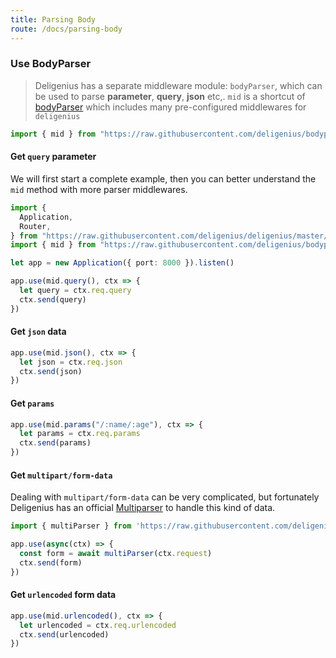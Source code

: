 ```yaml
---
title: Parsing Body
route: /docs/parsing-body
---
```


### Use BodyParser

> Deligenius has a separate middleware module: `bodyParser`,
> which can be used to parse **parameter**, **query**, **json** etc,.
> `mid` is a shortcut of [bodyParser](https://github.com/deligenius/bodyparser)
> which includes many pre-configured middlewares for `deligenius`

```ts
import { mid } from "https://raw.githubusercontent.com/deligenius/bodyparser/master/mod.ts"
```

#### Get `query` parameter

We will first start a complete example,
then you can better understand the `mid` method with more parser middlewares.

```ts
import {
  Application,
  Router,
} from "https://raw.githubusercontent.com/deligenius/deligenius/master/mod.ts"
import { mid } from "https://raw.githubusercontent.com/deligenius/bodyparser/master/mod.ts"

let app = new Application({ port: 8000 }).listen()

app.use(mid.query(), ctx => {
  let query = ctx.req.query
  ctx.send(query)
})
```

#### Get `json` data

```ts
app.use(mid.json(), ctx => {
  let json = ctx.req.json
  ctx.send(json)
})
```

#### Get `params`

```ts
app.use(mid.params("/:name/:age"), ctx => {
  let params = ctx.req.params
  ctx.send(params)
})
```

#### Get `multipart/form-data`

Dealing with ```multipart/form-data``` can be very complicated,
but fortunately Deligenius has an official [Multiparser](https://github.com/deligenius/multiparser)
to handle this kind of data.

```ts
import { multiParser } from 'https://raw.githubusercontent.com/deligenius/multiparser/master/mod.ts'

app.use(async(ctx) => {
  const form = await multiParser(ctx.request)
  ctx.send(form)
})
```


#### Get `urlencoded` form data

```ts
app.use(mid.urlencoded(), ctx => {
  let urlencoded = ctx.req.urlencoded
  ctx.send(urlencoded)
})
```
